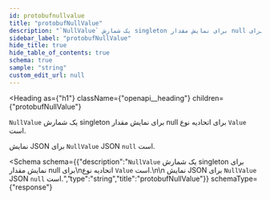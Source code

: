 ```yaml
---
id: protobufnullvalue
title: "protobufNullValue"
description: "`NullValue` یک شمارش singleton برای نمایش مقدار null برای"
sidebar_label: "protobufNullValue"
hide_title: true
hide_table_of_contents: true
schema: true
sample: "string"
custom_edit_url: null
---
```



<Heading
  as={"h1"}
  className={"openapi__heading"}
  children={"protobufNullValue"}
>
</Heading>



`NullValue` یک شمارش singleton برای نمایش مقدار null برای
اتحادیه نوع `Value` است.

 نمایش JSON برای `NullValue` JSON `null` است.

<Schema
  schema={{"description":"`NullValue` یک شمارش singleton برای نمایش مقدار null برای\nاتحادیه نوع `Value` است.\n\n نمایش JSON برای `NullValue` JSON `null` است.","type":"string","title":"protobufNullValue"}}
  schemaType={"response"}
>
  
</Schema>
            